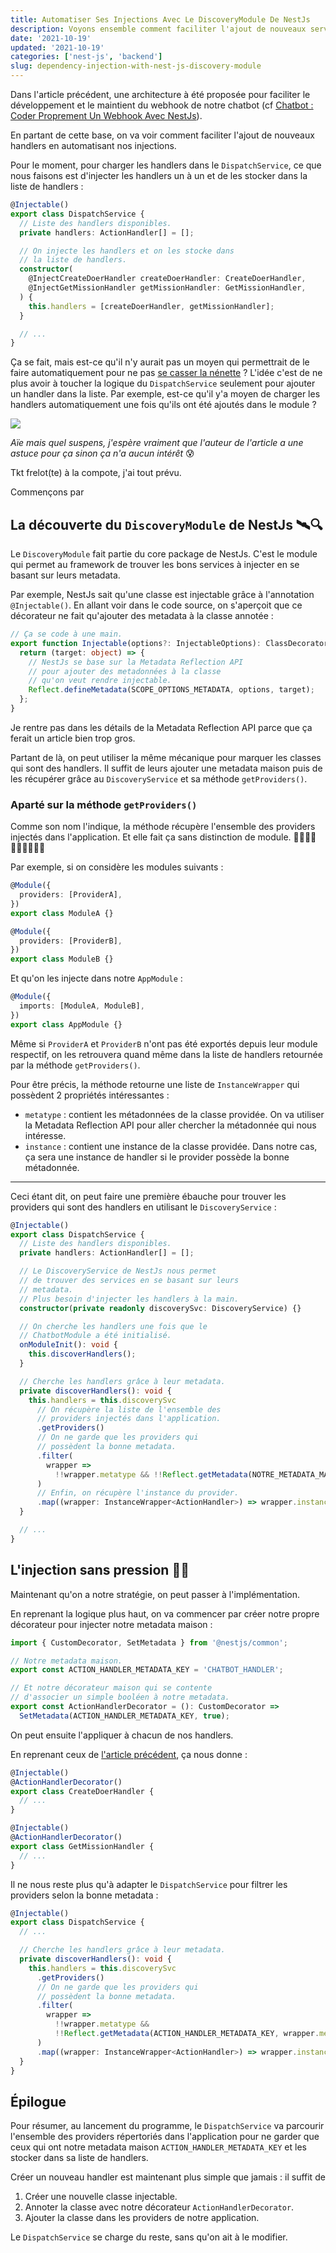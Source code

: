```yaml
---
title: Automatiser Ses Injections Avec Le DiscoveryModule De NestJs
description: Voyons ensemble comment faciliter l'ajout de nouveaux service en automatisant nos injections.
date: '2021-10-19'
updated: '2021-10-19'
categories: ['nest-js', 'backend']
slug: dependency-injection-with-nest-js-discovery-module
---
```


Dans l'article précédent, une architecture à été proposée pour faciliter le développement et le maintient du webhook de notre chatbot (cf [Chatbot : Coder Proprement Un Webhook Avec NestJs](https://basile-mousketon.com/chatbot-coder-proprement-un-webhook-avec-nestjs/)).

En partant de cette base, on va voir comment faciliter l'ajout de nouveaux handlers en automatisant nos injections.

Pour le moment, pour charger les handlers dans le `DispatchService`, ce que nous faisons est d'injecter les handlers un à un et de les stocker dans la liste de handlers :

```typescript
@Injectable()
export class DispatchService {
  // Liste des handlers disponibles.
  private handlers: ActionHandler[] = [];

  // On injecte les handlers et on les stocke dans
  // la liste de handlers.
  constructor(
    @InjectCreateDoerHandler createDoerHandler: CreateDoerHandler,
    @InjectGetMissionHandler getMissionHandler: GetMissionHandler,
  ) {
    this.handlers = [createDoerHandler, getMissionHandler];
  }

  // ...
}
```

Ça se fait, mais est-ce qu'il n'y aurait pas un moyen qui permettrait de le faire automatiquement pour ne pas [se casser la nénette](https://www.cnews.fr/culture/2013-02-13/pourquoi-dit-se-casser-la-nenette-381806) ? L'idée c'est de ne plus avoir à toucher la logique du `DispatchService` seulement pour ajouter un handler dans la liste. Par exemple, est-ce qu'il y'a moyen de charger les handlers automatiquement une fois qu'ils ont été ajoutés dans le module ?

<Image src="/images/articles/anxious.gif" width={1200} height={630} className="mb-9" />

_Aïe mais quel suspens, j'espère vraiment que l'auteur de l'article a une astuce pour ça sinon ça n'a aucun intérêt_ 😰

Tkt frelot(te) à la compote, j'ai tout prévu.

Commençons par

## La découverte du `DiscoveryModule` de NestJs 🛰🔍

Le `DiscoveryModule` fait partie du core package de NestJs. C'est le module qui permet au framework de trouver les bons services à injecter en se basant sur leurs metadata.

Par exemple, NestJs sait qu'une classe est injectable grâce à l'annotation `@Injectable()`. En allant voir dans le code source, on s'aperçoit que ce décorateur ne fait qu'ajouter des metadata à la classe annotée :

```typescript
// Ça se code à une main.
export function Injectable(options?: InjectableOptions): ClassDecorator {
  return (target: object) => {
    // NestJs se base sur la Metadata Reflection API
    // pour ajouter des metadonnées à la classe
    // qu'on veut rendre injectable.
    Reflect.defineMetadata(SCOPE_OPTIONS_METADATA, options, target);
  };
}
```

Je rentre pas dans les détails de la Metadata Reflection API parce que ça ferait un article bien trop gros.

Partant de là, on peut utiliser la même mécanique pour marquer les classes qui sont des handlers. Il suffit de leurs ajouter une metadata maison puis de les récupérer grâce au `DiscoveryService` et sa méthode `getProviders()`.

### Aparté sur la méthode `getProviders()`

Comme son nom l'indique, la méthode récupère l'ensemble des providers injectés dans l'application. Et elle fait ça sans distinction de module. ✊🏻✊🏼✊🏽✊🏾✊🏿

Par exemple, si on considère les modules suivants :

```typescript
@Module({
  providers: [ProviderA],
})
export class ModuleA {}
```

```typescript
@Module({
  providers: [ProviderB],
})
export class ModuleB {}
```

Et qu'on les injecte dans notre `AppModule` :

```typescript
@Module({
  imports: [ModuleA, ModuleB],
})
export class AppModule {}
```

Même si `ProviderA` et `ProviderB` n'ont pas été exportés depuis leur module respectif, on les retrouvera quand même dans la liste de handlers retournée par la méthode `getProviders()`.

Pour être précis, la méthode retourne une liste de `InstanceWrapper` qui possèdent 2 propriétés intéressantes :

- `metatype` : contient les métadonnées de la classe providée. On va utiliser la Metadata Reflection API pour aller chercher la métadonnée qui nous intéresse.
- `instance` : contient une instance de la classe providée. Dans notre cas, ça sera une instance de handler si le provider possède la bonne métadonnée.

---

Ceci étant dit, on peut faire une première ébauche pour trouver les providers qui sont des handlers en utilisant le `DiscoveryService` :

```typescript
@Injectable()
export class DispatchService {
  // Liste des handlers disponibles.
  private handlers: ActionHandler[] = [];

  // Le DiscoveryService de NestJs nous permet
  // de trouver des services en se basant sur leurs
  // metadata.
  // Plus besoin d'injecter les handlers à la main.
  constructor(private readonly discoverySvc: DiscoveryService) {}

  // On cherche les handlers une fois que le
  // ChatbotModule a été initialisé.
  onModuleInit(): void {
    this.discoverHandlers();
  }

  // Cherche les handlers grâce à leur metadata.
  private discoverHandlers(): void {
    this.handlers = this.discoverySvc
      // On récupère la liste de l'ensemble des
      // providers injectés dans l'application.
      .getProviders()
      // On ne garde que les providers qui
      // possèdent la bonne metadata.
      .filter(
        wrapper =>
          !!wrapper.metatype && !!Reflect.getMetadata(NOTRE_METADATA_MAISON, wrapper.metatype),
      )
      // Enfin, on récupère l'instance du provider.
      .map((wrapper: InstanceWrapper<ActionHandler>) => wrapper.instance);
  }

  // ...
}
```

## L'injection sans pression 💉🍻

Maintenant qu'on a notre stratégie, on peut passer à l'implémentation.

En reprenant la logique plus haut, on va commencer par créer notre propre décorateur pour injecter notre metadata maison :

```typescript
import { CustomDecorator, SetMetadata } from '@nestjs/common';

// Notre metadata maison.
export const ACTION_HANDLER_METADATA_KEY = 'CHATBOT_HANDLER';

// Et notre décorateur maison qui se contente
// d'associer un simple booléen à notre metadata.
export const ActionHandlerDecorator = (): CustomDecorator =>
  SetMetadata(ACTION_HANDLER_METADATA_KEY, true);
```

On peut ensuite l'appliquer à chacun de nos handlers.

En reprenant ceux de [l'article précédent](https://basile-mousketon.com/chatbot-coder-proprement-un-webhook-avec-nestjs/), ça nous donne :

```typescript
@Injectable()
@ActionHandlerDecorator()
export class CreateDoerHandler {
  // ...
}
```

```typescript
@Injectable()
@ActionHandlerDecorator()
export class GetMissionHandler {
  // ...
}
```

Il ne nous reste plus qu'à adapter le `DispatchService` pour filtrer les providers selon la bonne metadata :

```typescript
@Injectable()
export class DispatchService {
  // ...

  // Cherche les handlers grâce à leur metadata.
  private discoverHandlers(): void {
    this.handlers = this.discoverySvc
      .getProviders()
      // On ne garde que les providers qui
      // possèdent la bonne metadata.
      .filter(
        wrapper =>
          !!wrapper.metatype &&
          !!Reflect.getMetadata(ACTION_HANDLER_METADATA_KEY, wrapper.metatype),
      )
      .map((wrapper: InstanceWrapper<ActionHandler>) => wrapper.instance);
  }
}
```

## Épilogue

Pour résumer, au lancement du programme, le `DispatchService` va parcourir l'ensemble des providers répertoriés dans l'application pour ne garder que ceux qui ont notre metadata maison `ACTION_HANDLER_METADATA_KEY` et les stocker dans sa liste de handlers.

Créer un nouveau handler est maintenant plus simple que jamais : il suffit de

1. Créer une nouvelle classe injectable.
2. Annoter la classe avec notre décorateur `ActionHandlerDecorator`.
3. Ajouter la classe dans les providers de notre application.

Le `DispatchService` se charge du reste, sans qu'on ait à le modifier.

